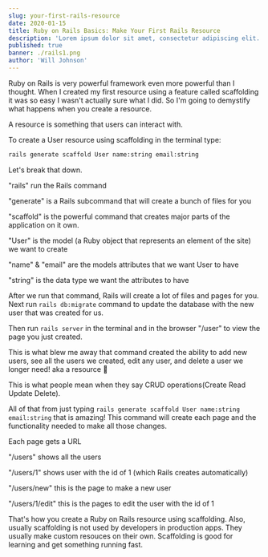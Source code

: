```yaml
---
slug: your-first-rails-resource
date: 2020-01-15
title: Ruby on Rails Basics: Make Your First Rails Resource 
description: 'Lorem ipsum dolor sit amet, consectetur adipiscing elit. Sed molestie leo ut sodales porta. Vivamus pharetra risus ac fermentum faucibus. Nam in sodales ex.'
published: true
banner: ./rails1.png
author: 'Will Johnson'
---
```


Ruby on Rails is very powerful framework even more powerful than I thought. When I created my first resource using a feature called scaffolding it was so easy I wasn't actually sure what I did. So I'm going to demystify what happens when you create a resource. 

A resource is something that users can interact with. 

To create a User resource using scaffolding in the terminal type:

```bash
rails generate scaffold User name:string email:string
```

Let's break that down.

"rails" run the Rails command

"generate" is a Rails subcommand that will create a bunch of files for you

"scaffold" is the powerful command that creates major parts of the application on it own. 

"User" is the model (a Ruby object that represents an element of the site) we want to create

"name" & "email" are the models attributes that we want User to have 

"string" is the data type we want the attributes to have

After we run that command, Rails will create a lot of files and pages for you. Next run `rails db:migrate` command to update the database with the new user that was created for us.

Then run `rails server` in the terminal and in the browser "/user" to view the page you just created.

This is what blew me away that command created the ability to add new users, see all the users we created, edit any user, and delete a user we longer need! aka a resource 🤯

This is what people mean when they say CRUD operations(Create Read Update Delete).

All of that from just typing `rails generate scaffold User name:string email:string` that is amazing! This command will create each page and the functionality needed to make all those changes.

Each page gets a URL 

"/users" shows all the users 

"/users/1" shows user with the id of 1 (which Rails creates automatically)

"/users/new" this is the page to make a new user

"/users/1/edit" this is the pages to edit the user with the id of 1

That's how you create a Ruby on Rails resource using scaffolding. Also, usually scaffolding is not used by developers in production apps. They usually make custom resouces on their own. Scaffolding is good for learning and get something running fast. 

